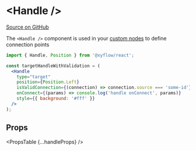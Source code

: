 
# &lt;Handle />

[Source on GitHub](https://github.com/wbkd/react-flow/blob/f919cb152dd5a92ec3b4d7e4568ffe099bc2af39/packages/react/src/components/Handle/index.tsx#L45)

The `<Handle />` component is used in your [custom nodes](/react-flow/docs/guides/custom-nodes)
to define connection points

```jsx
import { Handle, Position } from '@xyflow/react';

const targetHandleWithValidation = (
  <Handle
    type="target"
    position={Position.Left}
    isValidConnection={(connection) => connection.source === 'some-id'}
    onConnect={(params) => console.log('handle onConnect', params)}
    style={{ background: '#fff' }}
  />
);
```

## Props

<PropsTable {...handleProps} />

